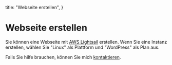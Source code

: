   title: "Webseite erstellen",
}

# Webseite erstellen

Sie können eine Webseite mit [AWS Lightsail](https://aws.amazon.com/lightsail/) erstellen. Wenn Sie eine Instanz erstellen, wählen Sie "Linux" als Plattform und "WordPress" als Plan aus.

Falls Sie hilfe brauchen, können Sie mich [kontaktieren](/de/kontaktieren/).

